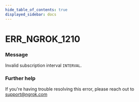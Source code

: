 ```yaml
---
hide_table_of_contents: true
displayed_sidebar: docs
---
```



# ERR_NGROK_1210

### Message
Invalid subscription interval `INTERVAL`.

<ErrorDetails error='err_ngrok_1210' />


### Further help
If you're having trouble resolving this error, please reach out to [support@ngrok.com](mailto:support@ngrok.com?subject=Help%20with%20ERR_NGROK_1210)

